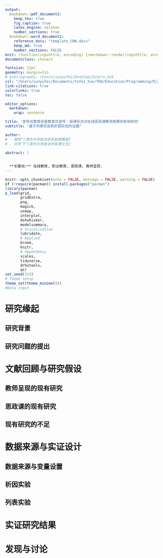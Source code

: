 ```yaml
---
output:
  bookdown::pdf_document2:
    keep_tex: true
    fig_caption: true
    latex_engine: xelatex
    number_sections: true
  bookdown::word_document2:
    reference_docx: "template_CHN.docx"
    keep_md: true
    number_sections: FALSE
knit: (function(inputFile, encoding) {rmarkdown::render(inputFile, encoding = encoding, output_format = c("bookdown::word_document2", "bookdown::pdf_document2")) })
documentclass: ctexart

fontsize: 12pt
geometry: margin=1in
# bibliography: /Users/sunyufei/Desktop/Zotero.bib
csl: "/Users/sunyufei/Documents/Yufei_Sun/THU/Education/Programming/R/Zotero/styles/american-political-science-association.csl"
link-citations: true
colorlinks: true
toc: false

editor_options: 
  markdown: 
    wrap: sentence

title: '宣传式教育还是教育式宣传：授课形式对在线思政课教学效果的影响研究'
subtitle: "基于列表实验和析因实验的证据"

author:
# - 胡悦^[清华大学政治学系助理教授]
# - 孙宇飞^[清华大学政治学系博士生]

abstract: |
  
  
  **关键词:** 在线教育, 职业教育, 思政课, 教师呈现.
---
```


```r
knitr::opts_chunk$set(echo = FALSE, message = FALSE, warning = FALSE)
if (!require(pacman)) install.packages("pacman")
library(pacman)
p_load(grid,
       gridExtra,
       png,
       magick, 
       usmap,
       interplot,
       dotwhisker,
       modelsummary,
       # Visualization
       lubridate,
       # Applied
       broom,
       knitr,
       # dependency
       scales,
       tidyverse,
       drhutools,
       qs)
set.seed(313)
# Theme setup
theme_set(theme_minimal())
#Data input
```

# 研究缘起

## 研究背景

## 研究问题的提出

# 文献回顾与研究假设

## 教师呈现的现有研究

## 思政课的现有研究

## 现有研究的不足

# 数据来源与实证设计

## 数据来源与变量设置

## 析因实验

## 列表实验

# 实证研究结果

# 发现与讨论
